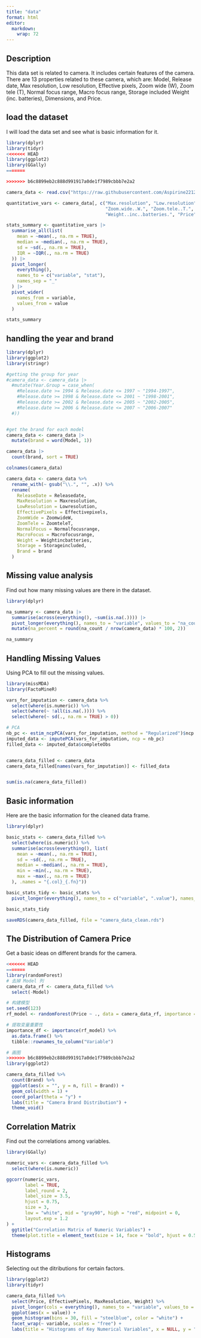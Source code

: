```yaml
---
title: "data"
format: html
editor: 
  markdown: 
    wrap: 72
---
```


## Description

This data set is related to camera. It includes certain features of the
camera. There are 13 properties related to these camera, which are:
Model, Release date, Max resolution, Low resolution, Effective pixels,
Zoom wide (W), Zoom tele (T), Normal focus range, Macro focus range,
Storage included Weight (inc. batteries), Dimensions, and Price.\

## load the dataset

I will load the data set and see what is basic information for it.\

```r
library(dplyr)
library(tidyr)
<<<<<<< HEAD
library(ggplot2)
library(GGally)
=======

>>>>>>> b6c8899eb2c888d991917a0de1f7989cbbb7e2a2

camera_data <- read.csv("https://raw.githubusercontent.com/Aspirine2212/5293-in-class-4-17/main/camera_dataset.csv")

quantitative_vars <- camera_data[, c("Max.resolution", "Low.resolution", "Effective.pixels", 
                                     "Zoom.wide..W.", "Zoom.tele..T.", "Normal.focus.range", 
                                     "Weight..inc..batteries.", "Price")]

stats_summary <- quantitative_vars |>
  summarise_all(list(
    mean = ~mean(., na.rm = TRUE),
    median = ~median(., na.rm = TRUE),
    sd = ~sd(., na.rm = TRUE),
    IQR = ~IQR(., na.rm = TRUE)
  )) |>
  pivot_longer(
    everything(),
    names_to = c("variable", "stat"),
    names_sep = "_"
  ) |>
  pivot_wider(
    names_from = variable,
    values_from = value
  )

stats_summary

```

## handling the year and brand

```r
library(dplyr)
library(ggplot2)
library(stringr)

#getting the group for year
#camera_data <- camera_data |>
  #mutate(Year.Group = case_when(
    #Release.date >= 1994 & Release.date <= 1997 ~ "1994-1997",
    #Release.date >= 1998 & Release.date <= 2001 ~ "1998-2001",
    #Release.date >= 2002 & Release.date <= 2005 ~ "2002-2005",
    #Release.date >= 2006 & Release.date <= 2007 ~ "2006-2007"
  #))


#get the brand for each model
camera_data <- camera_data |>
  mutate(brand = word(Model, 1))

camera_data |>
  count(brand, sort = TRUE)

colnames(camera_data)

camera_data <- camera_data %>%
  rename_with(~ gsub("\\.", "", .x)) %>%
  rename(
    ReleaseDate = Releasedate,
    MaxResolution = Maxresolution,
    LowResolution = Lowresolution,
    EffectivePixels = Effectivepixels,
    ZoomWide = ZoomwideW,
    ZoomTele = ZoomteleT,
    NormalFocus = Normalfocusrange,
    MacroFocus = Macrofocusrange,
    Weight = Weightincbatteries,
    Storage = Storageincluded,
    Brand = brand
  )

```

## Missing value analysis

Find out how many missing values are there in the dataset.\

```r
library(dplyr)

na_summary <- camera_data |>
  summarise(across(everything(), ~sum(is.na(.)))) |>
  pivot_longer(everything(), names_to = "variable", values_to = "na_count") |>
  mutate(na_percent = round(na_count / nrow(camera_data) * 100, 2))

na_summary

```

## Handling Missing Values

Using PCA to fill out the missing values.

```r
library(missMDA)
library(FactoMineR)

vars_for_imputation <- camera_data %>%
  select(where(is.numeric)) %>%
  select(where(~ !all(is.na(.)))) %>%
  select(where(~ sd(., na.rm = TRUE) > 0))

# PCA
nb_pc <- estim_ncpPCA(vars_for_imputation, method = "Regularized")$ncp
imputed_data <- imputePCA(vars_for_imputation, ncp = nb_pc)
filled_data <- imputed_data$completeObs


camera_data_filled <- camera_data
camera_data_filled[names(vars_for_imputation)] <- filled_data


sum(is.na(camera_data_filled))

```

## Basic information

Here are the basic information for the cleaned data frame.

```r
library(dplyr)

basic_stats <- camera_data_filled %>%
  select(where(is.numeric)) %>%
  summarise(across(everything(), list(
    mean = ~mean(., na.rm = TRUE),
    sd = ~sd(., na.rm = TRUE),
    median = ~median(., na.rm = TRUE),
    min = ~min(., na.rm = TRUE),
    max = ~max(., na.rm = TRUE)
  ), .names = "{.col}_{.fn}"))

basic_stats_tidy <- basic_stats %>%
  pivot_longer(everything(), names_to = c("variable", ".value"), names_sep = "_")

basic_stats_tidy

saveRDS(camera_data_filled, file = "camera_data_clean.rds")
```

## The Distribution of Camera Price

Get a basic ideas on different brands for the camera.

```r
<<<<<<< HEAD
=======
library(randomForest)
# 去掉 Model 列
camera_data_rf <- camera_data_filled %>%
  select(-Model)

# 构建模型
set.seed(123)
rf_model <- randomForest(Price ~ ., data = camera_data_rf, importance = TRUE)

# 提取变量重要性
importance_df <- importance(rf_model) %>%
  as.data.frame() %>%
  tibble::rownames_to_column("Variable")

# 画图
>>>>>>> b6c8899eb2c888d991917a0de1f7989cbbb7e2a2
library(ggplot2)

camera_data_filled %>%
  count(Brand) %>%
  ggplot(aes(x = "", y = n, fill = Brand)) +
  geom_col(width = 1) +
  coord_polar(theta = "y") +
  labs(title = "Camera Brand Distribution") +
  theme_void()

```

## Correlation Matrix

Find out the correlations among variables.\

```r
library(GGally)

numeric_vars <- camera_data_filled %>% 
  select(where(is.numeric))

ggcorr(numeric_vars, 
       label = TRUE, 
       label_round = 2, 
       label_size = 3.5,    
       hjust = 0.75,         
       size = 3,             
       low = "white", mid = "gray90", high = "red", midpoint = 0, 
       layout.exp = 1.2     
) + 
  ggtitle("Correlation Matrix of Numeric Variables") +
  theme(plot.title = element_text(size = 14, face = "bold", hjust = 0.5))
```

## Histograms
Selecting out the ditributions for certain factors.\
```r
library(ggplot2)
library(tidyr)

camera_data_filled %>%
  select(Price, EffectivePixels, MaxResolution, Weight) %>%
  pivot_longer(cols = everything(), names_to = "variable", values_to = "value") %>%
  ggplot(aes(x = value)) +
  geom_histogram(bins = 30, fill = "steelblue", color = "white") +
  facet_wrap(~ variable, scales = "free") +
  labs(title = "Histograms of Key Numerical Variables", x = NULL, y = "Count")

```
